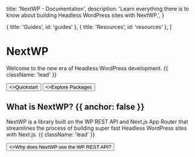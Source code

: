 
  title: 'NextWP - Documentation',
  description:
    'Learn everything there is to know about building Headless WordPress sites with NextWP.',
}

  { title: 'Guides', id: 'guides' },
  { title: 'Resources', id: 'resources' },
]

<HeroPattern />

# NextWP

Welcome to the new era of Headless WordPress development. {{ className: 'lead' }}

<div className="not-prose mb-16 mt-6 flex gap-3">
  <Button href="/quickstart" arrow="right">
    <>Quickstart</>
  </Button>
  <Button href="/packages" variant="outline">
    <>Explore Packages</>
  </Button>
</div>

## What is NextWP? {{ anchor: false }}

NextWP is a library built on the WP REST API and Next.js App Router that streamlines the process of building super fast Headless WordPress sites with Next.js. {{ className: 'lead' }}

<div className="not-prose">
  <Button href="/faq/why-rest-api" variant="text" arrow="right">
    <>Why does NextWP use the WP REST API?</>
  </Button>
</div>

<Guides />

<Resources />
